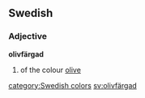 ==Swedish==
===Adjective===
'''olivfärgad'''

# of the colour [[olive]]

[[category:Swedish colors]]
[[sv:olivfärgad]]